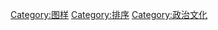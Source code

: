 {{Commonscat|Hierarchy}}

[[Category:图样|Category:图样]]
[[Category:排序|Category:排序]]
[[Category:政治文化|Category:政治文化]]
